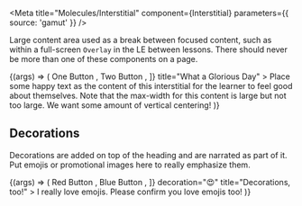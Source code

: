 
<Meta
  title="Molecules/Interstitial"
  component={Interstitial}
  parameters={{ source: 'gamut' }}
/>

Large content area used as a break between focused content, such as within
a full-screen <code>Overlay</code> in the LE between lessons. There should never be more than one of these components on a page.

<Canvas>
  <Story name="Interstitial">
    {(args) => (
      <Interstitial
        buttons={[
          <ButtonDeprecated key="1" theme="brand-yellow">
            One Button
          </ButtonDeprecated>,
          <ButtonDeprecated key="2" theme="white" outline>
            Two Button
          </ButtonDeprecated>,
        ]}
        title="What a Glorious Day"
      >
        Place some happy text as the content of this interstitial for the
        learner to feel good about themselves. Note that the max-width for this
        content is large but not too large. We want some amount of vertical
        centering!
      </Interstitial>
    )}
  </Story>
</Canvas>

<Props of={Interstitial} />

## Decorations

Decorations are added on top of the heading and are narrated as part of
it. Put emojis or promotional images here to really emphasize them.

<Canvas>
  <Story name="Decorated Interstitial">
    {(args) => (
      <Interstitial
        buttons={[
          <ButtonDeprecated key="1" theme="brand-red">
            Red Button
          </ButtonDeprecated>,
          <ButtonDeprecated key="2" theme="brand-blue">
            Blue Button
          </ButtonDeprecated>,
        ]}
        decoration="😍"
        title="Decorations, too!"
      >
        I really love emojis. Please confirm you love emojis too!
      </Interstitial>
    )}
  </Story>
</Canvas>

